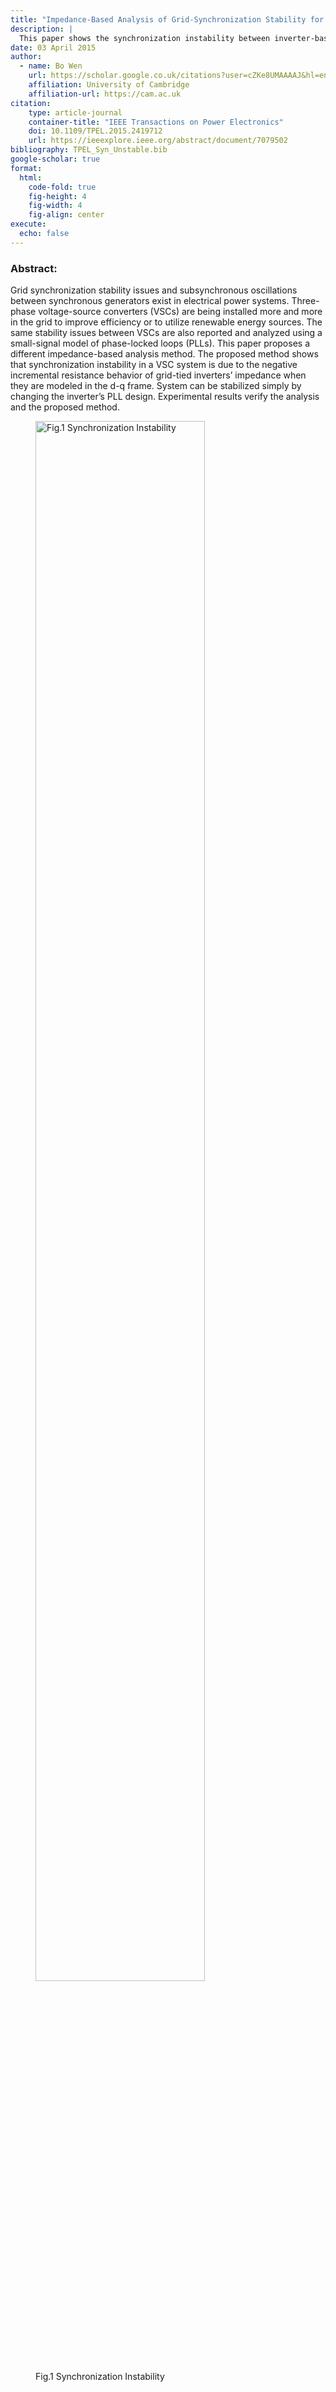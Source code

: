 ```yaml
---
title: "Impedance-Based Analysis of Grid-Synchronization Stability for Three-Phase Paralleled Converters"
description: | 
  This paper shows the synchronization instability between inverter-based resouces due to the impedance interaction (or "controller interaction" used by other publications) caused by phase-locked loop regulator designs. This paper is a TPEL prize paper.[<i class="bi bi-github"></i>](https://github.com/wenboklose/TPEL_GTI_ZDQ.git)
date: 03 April 2015
author:
  - name: Bo Wen
    url: https://scholar.google.co.uk/citations?user=cZKe8UMAAAAJ&hl=en
    affiliation: University of Cambridge
    affiliation-url: https://cam.ac.uk
citation:
    type: article-journal
    container-title: "IEEE Transactions on Power Electronics"
    doi: 10.1109/TPEL.2015.2419712
    url: https://ieeexplore.ieee.org/abstract/document/7079502
bibliography: TPEL_Syn_Unstable.bib
google-scholar: true
format:
  html:
    code-fold: true
    fig-height: 4
    fig-width: 4
    fig-align: center
execute: 
  echo: false
---
```


### Abstract:

Grid synchronization stability issues and subsynchronous oscillations between synchronous generators exist in electrical power systems. Three-phase voltage-source converters (VSCs) are being installed more and more in the grid to improve efficiency or to utilize renewable energy sources. The same stability issues between VSCs are also reported and analyzed using a small-signal model of phase-locked loops (PLLs). This paper proposes a different impedance-based analysis method. The proposed method shows that synchronization instability in a VSC system is due to the negative incremental resistance behavior of grid-tied inverters' impedance when they are modeled in the d-q frame. System can be stabilized simply by changing the inverter's PLL design. Experimental results verify the analysis and the proposed method.

![Fig.1 Synchronization Instability](/images/Research/TPEL_Syn_Unstable_Fig27_b.jpg){width=80%}